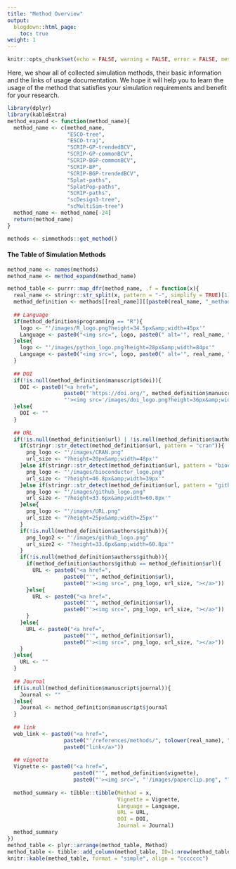 ```yaml
---
title: "Method Overview"
output:
  blogdown::html_page:
    toc: true
weight: 1
---
```


```r
knitr::opts_chunk$set(echo = FALSE, warning = FALSE, error = FALSE, message = FALSE)
```


Here, we show all of collected simulation methods, their basic information and the links of usage documentation. We hope it will help you to learn the usage of the method that satisfies your simulation requirements and benefit for your research.


```r
library(dplyr)
library(kableExtra)
method_expand <- function(method_name){
  method_name <- c(method_name,
                   "ESCO-tree",
                   "ESCO-traj",
                   "SCRIP-GP-trendedBCV",
                   "SCRIP-GP-commonBCV",
                   "SCRIP-BGP-commonBCV",
                   "SCRIP-BP",
                   "SCRIP-BGP-trendedBCV",
                   "Splat-paths",
                   "SplatPop-paths",
                   "SCRIP-paths",
                   "scDesign3-tree",
                   "scMultiSim-tree")
  method_name <- method_name[-24]
  return(method_name)
}
```


```r
methods <- simmethods::get_method()
```

#### The Table of Simulation Methods

```r
method_name <- names(methods)
method_name <- method_expand(method_name)

method_table <- purrr::map_dfr(method_name, .f = function(x){
  real_name <- stringr::str_split(x, pattern = "-", simplify = TRUE)[1]
  method_definition <- methods[[real_name]][[paste0(real_name, "_method")]]
  
  ## Language
  if(method_definition$programming == "R"){
    logo <- "'/images/R_logo.png?height=34.5px&amp;width=45px'"
    Language <- paste0("<img src=", logo, paste0(" alt='", real_name, "'"), ">")
  }else{
    logo <- "'/images/python_logo.png?height=28px&amp;width=84px'"
    Language <- paste0("<img src=", logo, paste0(" alt='", real_name, "'"), ">")
  }
  
  ## DOI
  if(!is.null(method_definition$manuscript$doi)){
    DOI <- paste0("<a href=",
                  paste0("'https://doi.org/", method_definition$manuscript$doi),
                  "'><img src='/images/doi_logo.png?height=36px&amp;width=36px'></a>")
  }else{
    DOI <- ""
  }
  
  ## URL
  if(!is.null(method_definition$url) | !is.null(method_definition$authors$github)){
    if(stringr::str_detect(method_definition$url, pattern = "cran")){
      png_logo <- "'/images/CRAN.png"
      url_size <- "?height=20px&amp;width=48px'"
    }else if(stringr::str_detect(method_definition$url, pattern = "bioconductor")){
      png_logo <- "'/images/bioconductor_logo.png"
      url_size <- "?height=46.8px&amp;width=39px'"
    }else if(stringr::str_detect(method_definition$url, pattern = "github")){
      png_logo <- "'/images/github_logo.png"
      url_size <- "?height=33.6px&amp;width=60.8px'"
    }else{
      png_logo <- "'/images/URL.png"
      url_size <- "?height=25px&amp;width=25px'"
    }
    if(!is.null(method_definition$authors$github)){
      png_logo2 <- "'/images/github_logo.png"
      url_size2 <- "?height=33.6px&amp;width=60.8px'"
    }
    if(!is.null(method_definition$authors$github)){
      if(method_definition$authors$github == method_definition$url){
        URL <- paste0("<a href=",
                  paste0("'", method_definition$url),
                  paste0("'><img src=", png_logo, url_size, "></a>"))
      }else{
        URL <- paste0("<a href=",
                  paste0("'", method_definition$url),
                  paste0("'><img src=", png_logo, url_size, "></a>"))
      }
    }else{
      URL <- paste0("<a href=",
                  paste0("'", method_definition$url),
                  paste0("'><img src=", png_logo, url_size, "></a>"))
    }
  }else{
    URL <- ""
  }
  
  ## Journal
  if(is.null(method_definition$manuscript$journal)){
    Journal <- ""
  }else{
    Journal <- method_definition$manuscript$journal
  }
  
  ## link
  web_link <- paste0("<a href=",
                  paste0("'/references/methods/", tolower(real_name), "'>"),
                  paste0("link</a>"))
  
  ## vignette
  Vignette <- paste0("<a href=",
                     paste0("'", method_definition$vignette),
                     paste0("'><img src=", "'/images/paperclip.png", "?height=30px&amp;width=30px'", "></a>"))
  
  method_summary <- tibble::tibble(Method = x,
                                   Vignette = Vignette,
                                   Language = Language,
                                   URL = URL,
                                   DOI = DOI,
                                   Journal = Journal)
  method_summary
})
method_table <- plyr::arrange(method_table, Method)
method_table <- tibble::add_column(method_table, ID=1:nrow(method_table), .before = "Method")
knitr::kable(method_table, format = "simple", align = "ccccccc")
```

